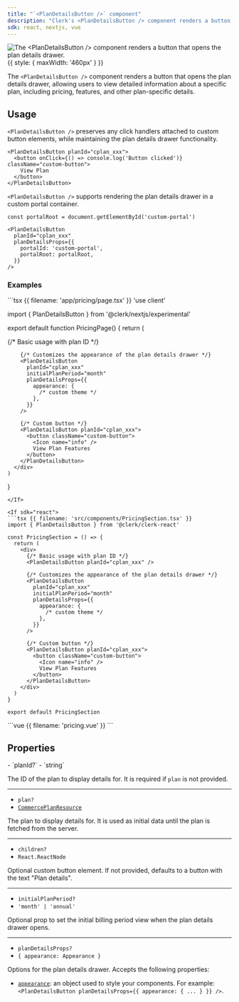 ```yaml
---
title: "`<PlanDetailsButton />` component"
description: "Clerk's <PlanDetailsButton /> component renders a button that opens the plan details drawer."
sdk: react, nextjs, vue
---
```


![The \<PlanDetailsButton /> component renders a button that opens the plan details drawer.](/docs/images/ui-components/plan-details-button.png){{ style: { maxWidth: '460px' } }}

The `<PlanDetailsButton />` component renders a button that opens the plan details drawer, allowing users to view detailed information about a specific plan, including pricing, features, and other plan-specific details.

<Include src="_partials/billing/billing-experimental" />

## Usage

`<PlanDetailsButton />` preserves any click handlers attached to custom button elements, while maintaining the plan details drawer functionality.

```tsx
<PlanDetailsButton planId="cplan_xxx">
  <button onClick={() => console.log('Button clicked')} className="custom-button">
    View Plan
  </button>
</PlanDetailsButton>
```

`<PlanDetailsButton />` supports rendering the plan details drawer in a custom portal container.

```tsx {{ prettier: false }}
const portalRoot = document.getElementById('custom-portal')

<PlanDetailsButton
  planId="cplan_xxx"
  planDetailsProps={{
    portalId: 'custom-portal',
    portalRoot: portalRoot,
  }}
/>
```

### Examples

<If sdk="nextjs">
  ```tsx {{ filename: 'app/pricing/page.tsx' }}
  'use client'

  import { PlanDetailsButton } from '@clerk/nextjs/experimental'

  export default function PricingPage() {
    return (
      <div>
        {/* Basic usage with plan ID */}
        <PlanDetailsButton planId="cplan_xxx" />

        {/* Customizes the appearance of the plan details drawer */}
        <PlanDetailsButton
          planId="cplan_xxx"
          initialPlanPeriod="month"
          planDetailsProps={{
            appearance: {
              /* custom theme */
            },
          }}
        />

        {/* Custom button */}
        <PlanDetailsButton planId="cplan_xxx">
          <button className="custom-button">
            <Icon name="info" />
            View Plan Features
          </button>
        </PlanDetailsButton>
      </div>
    )
  }
  ```
</If>

<If sdk="react">
  ```tsx {{ filename: 'src/components/PricingSection.tsx' }}
  import { PlanDetailsButton } from '@clerk/clerk-react'

  const PricingSection = () => {
    return (
      <div>
        {/* Basic usage with plan ID */}
        <PlanDetailsButton planId="cplan_xxx" />

        {/* Customizes the appearance of the plan details drawer */}
        <PlanDetailsButton
          planId="cplan_xxx"
          initialPlanPeriod="month"
          planDetailsProps={{
            appearance: {
              /* custom theme */
            },
          }}
        />

        {/* Custom button */}
        <PlanDetailsButton planId="cplan_xxx">
          <button className="custom-button">
            <Icon name="info" />
            View Plan Features
          </button>
        </PlanDetailsButton>
      </div>
    )
  }

  export default PricingSection
  ```
</If>

<If sdk="vue">
  ```vue {{ filename: 'pricing.vue' }}
  <script setup lang="ts">
  import { PlanDetailsButton } from '@clerk/vue/experimental'
  </script>

  <template>
    <div>
      <!-- Basic usage with plan ID -->
      <PlanDetailsButton planId="cplan_xxx" />

      <!-- Customizes the appearance of the plan details drawer -->
      <PlanDetailsButton
        planId="cplan_xxx"
        initialPlanPeriod="month"
        :planDetailsProps="{
          appearance: {
            /* custom theme */
          },
        }"
      />

      <!-- Custom button -->
      <PlanDetailsButton planId="cplan_xxx">
        <button class="custom-button">View Plan Features</button>
      </PlanDetailsButton>
    </div>
  </template>
  ```
</If>

## Properties

<Properties>
  - `planId?`
  - `string`

  The ID of the plan to display details for. It is required if `plan` is not provided.

  ---

  - `plan?`
  - <code>[CommercePlanResource](/docs/reference/javascript/types/commerce-plan-resource)</code>

  The plan to display details for. It is used as initial data until the plan is fetched from the server.

  ---

  - `children?`
  - `React.ReactNode`

  Optional custom button element. If not provided, defaults to a button with the text "Plan details".

  ---

  - `initialPlanPeriod?`
  - `'month' | 'annual'`

  Optional prop to set the initial billing period view when the plan details drawer opens.

  ---

  - `planDetailsProps?`
  - `{ appearance: Appearance }`

  Options for the plan details drawer. Accepts the following properties:

  - [`appearance`](/docs/guides/customizing-clerk/appearance-prop/overview): an object used to style your components. For example: `<PlanDetailsButton planDetailsProps={{ appearance: { ... } }} />`.
</Properties>
